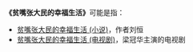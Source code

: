'''《贫嘴张大民的幸福生活》'''可能是指：
*[[贫嘴张大民的幸福生活_(小说)|贫嘴张大民的幸福生活 (小说)]]，作者刘恒
*[[贫嘴张大民的幸福生活_(电视剧)|贫嘴张大民的幸福生活 (电视剧)]]，梁冠华主演的电视剧

{{disambig|P|cat=八字以上作品消歧義}}